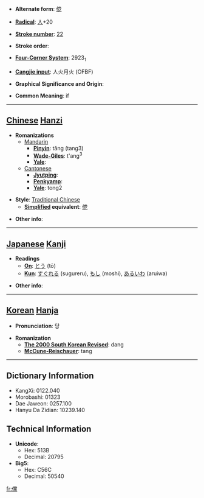 * '''Alternate form''': [[傥]]

* '''[[Wiktionary:Chinese radical index| Radical]]''': [[Wiktionary:Chinese radical index 人|人]]+20

* '''[[Wiktionary:Chinese total strokes index|Stroke number]]''': [[Wiktionary:Chinese total strokes index 22|22]]

* '''Stroke order''': 

* '''[[Wiktionary:Chinese four corner index|Four-Corner System]]''': 2923<sub>1</sub>

* '''[[Wiktionary:Chinese Cangjie index|Cangjie input]]''': 人火月火 (OFBF)

* '''Graphical Significance and Origin''': 

* '''Common Meaning''': if

----

== [[Chinese]] [[Hanzi]] ==

* '''Romanizations'''
** [[Mandarin]]
*** '''[[Pinyin]]''': tǎng (tang3)
*** '''[[Wade-Giles]]''': t'ang<sup>3</sup>
*** '''[[Yale]]''': 
**[[Cantonese]]
***'''[[Jyutping]]''':
***'''[[Penkyamp]]''': 
***'''[[Yale]]''': tong2

* '''Style''': [[Traditional Chinese]] 
** '''[[Simplified Chinese|Simplified]] equivalent''': [[傥]]

* '''Other info''': 

----

== [[Japanese]] [[Kanji]] ==

* '''Readings'''
** '''[[On]]''': [[とう]] (tō)
** '''[[Kun]]''': [[すぐれる]] (sugureru), [[もし]] (moshi), [[あるいわ]] (aruiwa)

* '''Other info''':  

----

== [[Korean]] [[Hanja]] ==

* '''Pronunciation''': 당

* '''Romanization'''
** '''[[The 2000 South Korean Revised Romanization|The 2000 South Korean Revised]]''': dang
** '''[[McCune-Reischauer]]''': tang

----

== Dictionary Information ==

* KangXi: 0122.040
* Morobashi: 01323
* Dae Jaweon: 0257.100
* Hanyu Da Zidian: 10239.140

== Technical Information ==

* '''Unicode''':
** Hex: 513B
** Decimal: 20795
* '''Big5''':
** Hex: C56C
** Decimal: 50540

[[fr:儻]]
